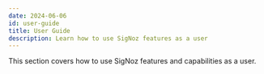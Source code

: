 ```yaml
---
date: 2024-06-06
id: user-guide
title: User Guide
description: Learn how to use SigNoz features as a user
---
```


This section covers how to use SigNoz features and capabilities as a user.

<DocCardContainer>

<DocCard
    title="📄️ Dashboards"
    description="Create and manage dashboards"
    href="/docs/manage/user-guide/dashboards"
/>

<DocCard
    title="📄️ Alerts"
    description="Configure and manage alerts"
    href="/docs/manage/user-guide/alerts"
/>

<DocCard
    title="📄️ Traces"
    description="Search and analyze distributed traces"
    href="/docs/manage/user-guide/traces"
/>

<DocCard
    title="📄️ Metrics"
    description="Monitor application and infrastructure metrics"
    href="/docs/manage/user-guide/metrics"
/>

</DocCardContainer>
